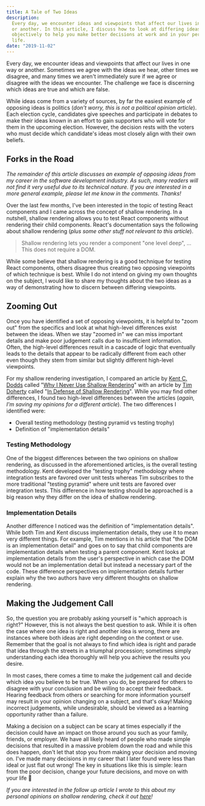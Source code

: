 ```yaml
---
title: A Tale of Two Ideas
description:
  Every day, we encounter ideas and viewpoints that affect our lives in one way
  or another. In this article, I discuss how to look at differing ideas more
  objectively to help you make better decisions at work and in your personal
  life.
date: "2019-11-02"
---
```


Every day, we encounter ideas and viewpoints that affect our lives in one way or
another. Sometimes we agree with the ideas we hear, other times we disagree, and
many times we aren't immediately sure if we agree or disagree with the ideas we
encounter. The challenge we face is discerning which ideas are true and which
are false.

While ideas come from a variety of sources, by far the easiest example of
opposing ideas is politics (_don't worry, this is not a political opinion
article_). Each election cycle, candidates give speeches and participate in
debates to make their ideas known in an effort to gain supporters who will vote
for them in the upcoming election. However, the decision rests with the voters
who must decide which candidate's ideas most closely align with their own
beliefs.

## Forks in the Road

_The remainder of this article discusses an example of opposing ideas from my
career in the software development industry. As such, many readers will not find
it very useful due to its technical nature. If you are interested in a more
general example, please let me know in the comments. Thanks!_

Over the last few months, I've been interested in the topic of testing React
components and I came across the concept of shallow rendering. In a nutshell,
shallow rendering allows you to test React components without rendering their
child components. React's documentation says the following about shallow
rendering (_plus some other stuff not relevant to this article_).

> Shallow rendering lets you render a component "one level deep", … This does
> not require a DOM.

While some believe that shallow rendering is a good technique for testing React
components, others disagree thus creating two opposing viewpoints of which
technique is best. While I do not intend on giving my own thoughts on the
subject, I would like to share my thoughts about the two ideas as a way of
demonstrating how to discern between differing viewpoints.

## Zooming Out

Once you have identified a set of opposing viewpoints, it is helpful to "zoom
out" from the specifics and look at what high-level differences exist between
the ideas. When we stay "zoomed in" we can miss important details and make poor
judgement calls due to insufficient information. Often, the high-level
differences result in a cascade of logic that eventually leads to the details
that appear to be radically different from each other even though they stem from
similar but slightly different high-level viewpoints.

For my shallow rendering investigation, I compared an article by
[Kent C. Dodds](https://kentcdodds.com) called
"[Why I Never Use Shallow Rendering](https://kentcdodds.com/blog/why-i-never-use-shallow-rendering)"
with an article by [Tim Doherty](https://x.com/TimCDoherty) called
"[In Defense of Shallow Rendering](https://javascript.plainenglish.io/in-defense-of-shallow-rendering-5f627f7c155d)".
While you may find other differences, I found two high-level differences between
the articles (_again, I'm saving my opinions for a different article_). The two
differences I identified were:

- Overall testing methodology (testing pyramid vs testing trophy)
- Definition of "implementation details"

### Testing Methodology

One of the biggest differences between the two opinions on shallow rendering, as
discussed in the aforementioned articles, is the overall testing methodology.
Kent developed the "testing trophy" methodology where integration tests are
favored over unit tests whereas Tim subscribes to the more traditional "testing
pyramid" where unit tests are favored over integration tests. This difference in
how testing should be approached is a big reason why they differ on the idea of
shallow rendering.

### Implementation Details

Another difference I noticed was the definition of "implementation details".
While both Tim and Kent discuss implementation details, they use it to mean very
different things. For example, Tim mentions in his article that "the DOM is an
implementation detail" and goes on to say that child components are
implementation details when testing a parent component. Kent looks at
implementation details from the user's perspective in which case the DOM would
not be an implementation detail but instead a necessary part of the code. These
difference perspectives on implementation details further explain why the two
authors have very different thoughts on shallow rendering.

## Making the Judgement Call

So, the question you are probably asking yourself is "which approach is right?"
However, this is not always the best question to ask. While it is often the case
where one idea is right and another idea is wrong, there are instances where
both ideas are right depending on the context or use. Remember that the goal is
not always to find which idea is right and parade that idea through the streets
in a triumphal procession; sometimes simply understanding each idea thoroughly
will help you achieve the results you desire.

In most cases, there comes a time to make the judgement call and decide which
idea you believe to be true. When you do, be prepared for others to disagree
with your conclusion and be willing to accept their feedback. Hearing feedback
from others or searching for more information yourself may result in your
opinion changing on a subject, and that's okay! Making incorrect judgements,
while undesirable, should be viewed as a learning opportunity rather than a
failure.

Making a decision on a subject can be scary at times especially if the decision
could have an impact on those around you such as your family, friends, or
employer. We have all likely heard of people who made simple decisions that
resulted in a massive problem down the road and while this does happen, don't
let that stop you from making your decision and moving on. I've made many
decisions in my career that I later found were less than ideal or just flat out
wrong! The key in situations like this is simple: learn from the poor decision,
change your future decisions, and move on with your life 🙂

_If you are interested in the follow up article I wrote to this about my
personal opinions on shallow rendering, check it out
[here](/blog/the-dangers-of-shallow-rendering)!_
